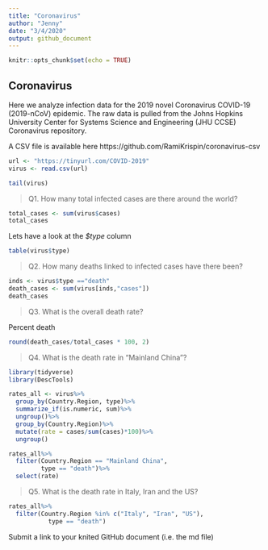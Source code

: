 ```yaml
---
title: "Coronavirus"
author: "Jenny"
date: "3/4/2020"
output: github_document
---
```


```r
knitr::opts_chunk$set(echo = TRUE)
```

## Coronavirus

Here we analyze infection data for the 2019 novel Coronavirus COVID-19 (2019-nCoV) epidemic. The raw data is pulled from the Johns Hopkins University Center for Systems Science and Engineering (JHU CCSE) Coronavirus repository.

A CSV file is available here https://github.com/RamiKrispin/coronavirus-csv


```r
url <- "https://tinyurl.com/COVID-2019"
virus <- read.csv(url)

tail(virus)
```


> Q1. How many total infected cases are there around the world?

```r
total_cases <- sum(virus$cases)
total_cases
```

Lets have a look at the *$type* column

```r
table(virus$type)
```

> Q2. How many deaths linked to infected cases have there been?

```r
inds <- virus$type =="death"
death_cases <- sum(virus[inds,"cases"])
death_cases
```


> Q3. What is the overall death rate?

Percent death

```r
round(death_cases/total_cases * 100, 2)
```


> Q4. What is the death rate in "Mainland China"?

```r
library(tidyverse)
library(DescTools)

rates_all <- virus%>%
  group_by(Country.Region, type)%>%
  summarize_if(is.numeric, sum)%>%
  ungroup()%>%
  group_by(Country.Region)%>%
  mutate(rate = cases/sum(cases)*100)%>%
  ungroup()

rates_all%>%
  filter(Country.Region == "Mainland China",
         type == "death")%>%
  select(rate)

```


> Q5. What is the death rate in Italy, Iran and the US?

```r
rates_all%>%
  filter(Country.Region %in% c("Italy", "Iran", "US"),
           type == "death")


```

Submit a link to your knited GitHub document (i.e. the md file)
